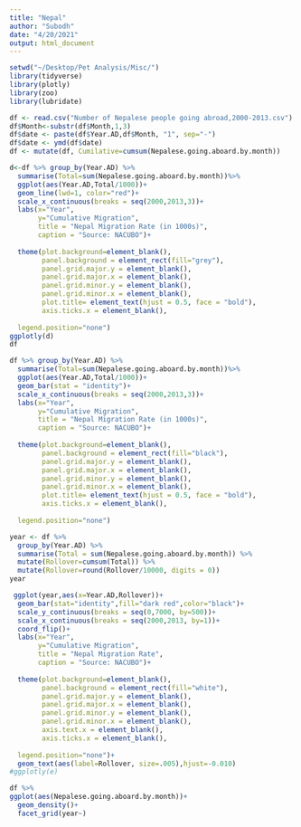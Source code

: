 ```yaml
---
title: "Nepal"
author: "Subodh"
date: "4/20/2021"
output: html_document
---
```



```r
setwd("~/Desktop/Pet Analysis/Misc/")
library(tidyverse)
library(plotly)
library(zoo)
library(lubridate)
```

```r
df <- read.csv("Number of Nepalese people going abroad,2000-2013.csv")
df$Month<-substr(df$Month,1,3)
df$date <- paste(df$Year.AD,df$Month, "1", sep="-")
df$date <- ymd(df$date)
df <- mutate(df, Cumilative=cumsum(Nepalese.going.aboard.by.month))

d<-df %>% group_by(Year.AD) %>%
  summarise(Total=sum(Nepalese.going.aboard.by.month))%>% 
  ggplot(aes(Year.AD,Total/1000))+
  geom_line(lwd=1, color="red")+
  scale_x_continuous(breaks = seq(2000,2013,3))+
  labs(x="Year",
       y="Cumulative Migration",
       title = "Nepal Migration Rate (in 1000s)",
       caption = "Source: NACUBO")+
  
  theme(plot.background=element_blank(),
        panel.background = element_rect(fill="grey"),
        panel.grid.major.y = element_blank(),
        panel.grid.major.x = element_blank(),
        panel.grid.minor.y = element_blank(),
        panel.grid.minor.x = element_blank(),
        plot.title= element_text(hjust = 0.5, face = "bold"),
        axis.ticks.x = element_blank(),
  
  legend.position="none")
ggplotly(d)
df
```

```r
df %>% group_by(Year.AD) %>%
  summarise(Total=sum(Nepalese.going.aboard.by.month))%>% 
  ggplot(aes(Year.AD,Total/1000))+
  geom_bar(stat = "identity")+
  scale_x_continuous(breaks = seq(2000,2013,3))+
  labs(x="Year",
       y="Cumulative Migration",
       title = "Nepal Migration Rate (in 1000s)",
       caption = "Source: NACUBO")+
  
  theme(plot.background=element_blank(),
        panel.background = element_rect(fill="black"),
        panel.grid.major.y = element_blank(),
        panel.grid.major.x = element_blank(),
        panel.grid.minor.y = element_blank(),
        panel.grid.minor.x = element_blank(),
        plot.title= element_text(hjust = 0.5, face = "bold"),
        axis.ticks.x = element_blank(),
  
  legend.position="none")
```


```r
year <- df %>% 
  group_by(Year.AD) %>% 
  summarise(Total = sum(Nepalese.going.aboard.by.month)) %>% 
  mutate(Rollover=cumsum(Total)) %>% 
  mutate(Rollover=round(Rollover/10000, digits = 0))
year


```

```r
 ggplot(year,aes(x=Year.AD,Rollover))+
  geom_bar(stat="identity",fill="dark red",color="black")+
  scale_y_continuous(breaks = seq(0,7000, by=500))+
  scale_x_continuous(breaks = seq(2000,2013, by=1))+
  coord_flip()+
  labs(x="Year",
       y="Cumulative Migration",
       title = "Nepal Migration Rate",
       caption = "Source: NACUBO")+
  
  theme(plot.background=element_blank(),
        panel.background = element_rect(fill="white"),
        panel.grid.major.y = element_blank(),
        panel.grid.major.x = element_blank(),
        panel.grid.minor.y = element_blank(),
        panel.grid.minor.x = element_blank(),
        axis.text.x = element_blank(),
        axis.ticks.x = element_blank(),
  
  legend.position="none")+
  geom_text(aes(label=Rollover, size=.005),hjust=-0.010)
#ggplotly(e)
```







```r
df %>% 
ggplot(aes(Nepalese.going.aboard.by.month))+
  geom_density()+
  facet_grid(year~)
```

